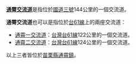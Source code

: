 '''[[通霄交流道|通霄交流道]]'''是指位於[[國道三號_(中華民國)|國道三號]]144公里的一個交流道。

'''通霄交流道'''也可以是指位於[[台61線|台61線]]上的兩座交流道：
*[[通霄一交流道|通霄一交流道]]：[[台灣|台灣]][[台61線|台61線]]122公里的一個交流道。
*[[通霄二交流道|通霄二交流道]]：[[台灣|台灣]][[台61線|台61線]]124公里的一個交流道。

以上三者皆位於[[苗栗縣|苗栗縣]][[通霄鎮|通霄鎮]]。

{{Disambiguation|Cat=五字交流道消歧义}}